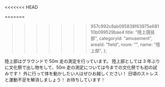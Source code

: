 <<<<<<< HEAD

=======
>>>>>>> 957c992c8ab095838f63975e68110b099529bae4
  title: "陸上競技部",
  categoryId: "amusement",
  areaId: "field",
  room: "",
  name: "陸上部",
};

陸上部はグラウンドで 50m 走の測定を行っています。
陸上部としては 3 年ぶりに文化祭で出し物をして、50m 走の測定については今までの文化祭でも初の試みです！
外に行って体を動かしたい人はぜひお越しください！
日頃のストレスと運動不足を解消しましょう！
お待ちしています！
